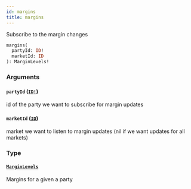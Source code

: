 ```yaml
---
id: margins
title: margins
---
```


Subscribe to the margin changes

```graphql
margins(
  partyId: ID!
  marketId: ID
): MarginLevels!

```

### Arguments

#### `partyId` ([`ID!`](/docs/graphql/scalars/id))

id of the party we want to subscribe for margin updates

#### `marketId` ([`ID`](/docs/graphql/scalars/id))

market we want to listen to margin updates (nil if we want updates for all markets)

### Type

#### [`MarginLevels`](/docs/graphql/objects/margin-levels)

Margins for a given a party

